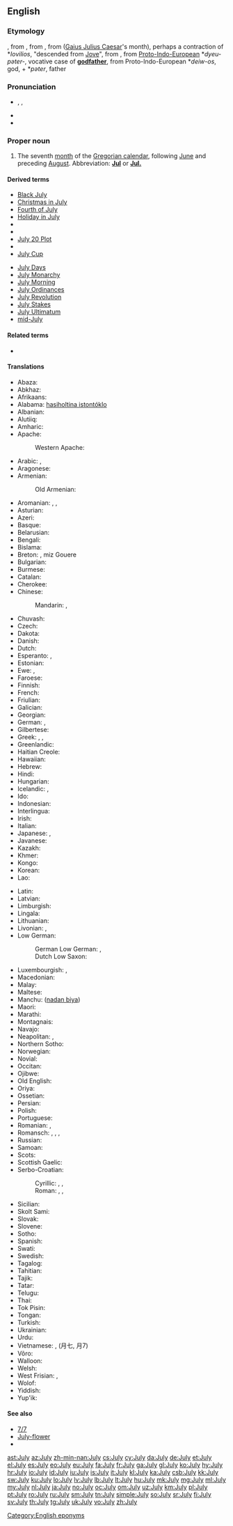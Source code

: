 {{also|july}}
==English==

===Etymology===
{{etyl|enm}} {{term|lang=enm|iulius}}, from {{etyl|xno}} {{term|lang=fro|julie}}, from {{etyl|fro}} {{term|lang=fro|jule}}, from {{etyl|la}} {{term|iulius|iūlius|lang=la}} ([[Gaius Julius Caesar]]'s month), perhaps a contraction of *''Iovilios'', "descended from [[Jove]]", from {{etyl|la}} {{term|lang=la|Iuppiter}}, from [[Proto-Indo-European]] *''dyeu-pəter-'', vocative case of '''[[godfather]]''', from Proto-Indo-European *''deiw-os'', god, + *''pəter'', father

===Pronunciation===
* {{enPR|jo͝o-līʹ}}, {{IPA|/d͡ʒʊˈlaɪ/}}, {{X-SAMPA|/dZU"laI/}}
* {{audio|en-us-July.ogg|Audio (US)}}
* {{rhymes|aɪ}}

===Proper noun===
{{en-proper noun|Julys}}

# The seventh [[month]] of the [[Gregorian calendar]], following [[June]] and preceding [[August]]. Abbreviation: '''[[Jul]]''' or '''[[Jul.]]'''

====Derived terms====
{{der-top}}
* [[Black July]]
* [[Christmas in July]]
* [[Fourth of July]]
* [[Holiday in July]]
* {{w|July 1 marches}}
* {{w|July 7 bombings}}
* [[July 20 Plot]]
* {{w|July Column}}
* [[July Cup]]
{{der-mid}}
* [[July Days]]
* [[July Monarchy]]
* [[July Morning]]
* [[July Ordinances]]
* [[July Revolution]]
* [[July Stakes]]
* [[July Ultimatum]]
* [[mid-July]]
{{der-bottom}}

====Related terms====
* {{l|en|Julius}}

====Translations====
{{trans-top|seventh month of the Gregorian calendar}}
* Abaza: {{tø|abq|пхынчыльа}}
* Abkhaz: {{t-|ab|ҧхынгәы|tr=ṗĥəngwə}}
* Afrikaans: {{t+|af|Julie}}
* Alabama: [[hasiholtina istontóklo]]
* Albanian: {{t-|sq|korrik}}
* Alutiiq: {{tø|ems|Amartut Iraluat}}
* Amharic: {{t-|am|ጁላይ|tr=julay|sc=Ethi}}
* Apache:
*: Western Apache: {{tø|apw|Niiʼ Dichíhé}}
* Arabic: {{t+|ar|يوليو|alt=يُولْيُو|tr=yúlyu|m}}, {{t+|ar|تموز|alt=تَمّوزٌ|tr=tammūz|m}}
* Aragonese: {{t+|an|chulio|m}}
* Armenian: {{t+|hy|հուլիս|tr=hulis}}
*: Old Armenian: {{tø|xcl|յուլիս|tr=yulis|sc=Armn}}
* Aromanian: {{t-|rup|alunar}}, {{t-|rup|iuliu}}, {{t-|rup|curic}}
* Asturian: {{t+|ast|xunetu|m}}
* Azeri: {{t+|az|iyul}}
* Basque: {{t+|eu|uztail}}
* Belarusian: {{t-|be|ліпень|tr=lípen’}}
* Bengali: {{t-|bn|জুলাই|sc=Beng}}
* Bislama: {{t-|bi|julae}}
* Breton: {{t+|br|Gouere}}, miz Gouere
* Bulgarian: {{t+|bg|юли|m|tr=júli}}
* Burmese: {{t+|my|ဇူလိုင်|sc=Mymr|tr=zulaing}}
* Catalan: {{t+|ca|juliol|m}}
* Cherokee: {{t-|chr|ᎫᏰᏉᏂ|tr=Guyequoni|sc=Cher}}
* Chinese:
*: Mandarin: {{t|cmn|七月}}, {{t|cmn|7月|tr=qīyuè}}
* Chuvash: {{tø|cv|утă|sc=Cyrl|tr=uta}}
* Czech: {{t+|cs|červenec|m}}
* Dakota: {{tø|dak|Mdokecokawi}}
* Danish: {{t+|da|juli}}
* Dutch: {{t+|nl|juli}}
* Esperanto: {{t+|eo|julio}}, {{t-|eo|Julio}}
* Estonian: {{t+|et|juuli}}
* Ewe: {{tø|ee|Siamlɔm}}, {{tø|ee|Yuli}}
* Faroese: {{t-|fo|juli}}
* Finnish: {{t+|fi|heinäkuu}}
* French: {{t+|fr|juillet|m}}
* Friulian: {{tø|fur|lui}}
* Galician: {{t+|gl|xullo|m}}
* Georgian: {{t+|ka|ივლისი|tr=ivlisi|sc=Geor}}
* German: {{t+|de|Juli|m}}, {{t+|de|Heuert|m}}
* Gilbertese: {{tø|gil|Turai|sc=Cyrl}}
* Greek: {{t+|el|Ιούλιος|m|tr=Ioúlios}}, {{t+|el|Ιούλης|m|tr=Ioúlis}}, {{t-|el|Αλωνάρης|m|tr=Alonáris}} {{qualifier|month of the threshing}}
* Greenlandic: {{t+|kl|Juuli}}
* Haitian Creole: {{tø|ht|jiyè}}
* Hawaiian: {{tø|haw|Iulai}}
* Hebrew: {{t+|he|יולי|alt=יוּלִי|tr=yúli}}
* Hindi: {{t-|hi|जूलाई|tr=jūlāī}}
* Hungarian: {{t+|hu|július}}
* Icelandic: {{t+|is|júlí|m}}, {{t-|is|júlímánuður|m}}
* Ido: {{t+|io|julio}}
* Indonesian: {{t-|id|juli}}
* Interlingua: {{t-|ia|julio}}
* Irish: {{t+|ga|Iúil|m}}
* Italian: {{t+|it|luglio|m}}
* Japanese: {{t+|ja|七月|tr=shichigatsu}}, {{t+|ja|文月|tr=ふみづき, fumizuki, ふづき, fuzuki}}
* Javanese: {{t-|jv|juli}}
* Kazakh: {{t|kk|шілде|tr=şilde|sc=Cyrl}}
* Khmer: {{t+|km|កក្កដា|tr=gukgădā}}
* Kongo: {{tø|kg|yuli}}
* Korean: {{t+|ko|칠월|tr=chilweol|sc=Kore}}
* Lao: {{t-|lo|ເດືອນກໍລະກົດ|sc=Laoo}}
{{trans-mid}}
* Latin: {{t+|la|iulius|alt=iūlius}}
* Latvian: {{t+|lv|jūlijs|m}}
* Limburgish: {{t-|li|Juli}}
* Lingala: {{t-|ln|yúli}}
* Lithuanian: {{t+|lt|liepa|f}}
* Livonian: {{tø|liv|jūlij}}, {{tø|liv|ainakū}}
* Low German: 
*: German Low German: {{tø|nds-de|Juli|m}}, {{tø|nds-de|Heumaand|m}}
*: Dutch Low Saxon: {{tø|nds-nl|juli}}
* Luxembourgish: {{t+|lb|Juli|m}}, {{t+|lb|Heemount|m}}
* Macedonian: {{t+|mk|јули|m|tr=júli}}
* Malay: {{t-|ms|julai}}
* Maltese: {{t-|mt|Lulju}}
* Manchu: ([[nadan biya]])
* Maori: {{t-|mi|Hūrae}}
* Marathi: {{t-|mr|जुलै}}
* Montagnais: {{tø|moe|shetan-pishimᵘ}}
* Navajo: {{tø|nv|Yaʼiishjáástsoh}}
* Neapolitan: {{tø|nap|iuglio|m}}, {{tø|nap|lùglio}}
* Northern Sotho: {{tø|nso|Mosegamanye}}
* Norwegian: {{t+|no|juli}}
* Novial: {{tø|nov|julie}}
* Occitan: {{t+|oc|julhet|m}}
* Ojibwe: {{tø|oj|aabita-niibino-giizis}}
* Old English: {{t-|ang|se æfterra liþa|m|alt=se æfterra līþa}}
* Oriya: {{t-|or|ଜୁଲାଇ|sc=Orya}}
* Ossetian: {{tø|os|июль|tr=ijul'|sc=Cyrl}}
* Persian: {{t+|fa|ژوئیه|tr=žu’iye}}
* Polish: {{t+|pl|lipiec|m}}
* Portuguese: {{t+|pt|julho|m}}
* Romanian: {{t+|ro|iulie}}, {{qualifier|popular}} {{t+|ro|cuptor}}
* Romansch: {{t-|rm|fanadour|m}}, {{t-|rm|fanadur|m}}, {{t-|rm|fenadur|m}}, {{t-|rm|lügl|m}}
* Russian: {{t+|ru|июль|m|tr=ijúl’}}
* Samoan: {{t-|sm|iulai}}
* Scots: {{tø|sco|Julie}}
* Scottish Gaelic: {{t-|gd|Iuchar|m}}
* Serbo-Croatian:
*: Cyrillic: {{t-|sh|јул|m|sc=Cyrl}}, {{t-|sh|јули|m}}, {{t-|sh|српањ}}
*: Roman: {{t-|sh|jul|m}}, {{t-|sh|juli|m}}, {{t-|sh|srpanj}}
* Sicilian: {{t+|scn|giugnettu|m}}
* Skolt Sami: {{tø|sms|suei´nnmään}}
* Slovak: {{t+|sk|júl}}
* Slovene: {{t+|sl|julij|alt=júlij|m}}
* Sotho: {{t+|st|Phupu}}
* Spanish: {{t+|es|julio|m}}
* Swati: {{t-|ss|Khólwáne}}
* Swedish: {{t+|sv|juli}}
* Tagalog: {{t+|tl|Hulyo}}
* Tahitian: {{tø|ty|tiurai}}
* Tajik: {{t+|tg|июл|tr=ijul|sc=Cyrl}}
* Tatar: {{t-|tt|yül}}
* Telugu: {{t+|te|జూలై|tr=july}}
* Thai: {{t+|th|กรกฎาคม|tr=gà rā gà daa khohm}}
* Tok Pisin: {{t-|tpi|julai}}
* Tongan: {{t-|to|siulai}}
* Turkish: {{t+|tr|temmuz}}
* Ukrainian: {{t+|uk|липень|m|tr=lýpen’}}
* Urdu: {{t-|ur|جولائ}}
* Vietnamese: {{t+|vi|tháng bảy}}, {{t-|vi|tháng 7}} (月七, 月7)
* Võro: {{tø|vro|hainakuu}}
* Walloon: {{t+|wa|djulete}}
* Welsh: {{t+|cy|Gorffennaf|m}}
* West Frisian: {{t+|fy|july}}, {{t-|fy|haaimoanne}}
* Wolof: {{t-|wo|Sulet}}
* Yiddish: {{t+|yi|יולי|m|tr=yuli|sc=Hebr}}
* Yup'ik: {{tø|esu|Ingun}}
{{trans-bottom}}

====See also====
* [[7/7]]
* [[July-flower]]
* {{list:Gregorian calendar months/en}}

[[Category:English eponyms]]

[[ast:July]]
[[az:July]]
[[zh-min-nan:July]]
[[cs:July]]
[[cy:July]]
[[da:July]]
[[de:July]]
[[et:July]]
[[el:July]]
[[es:July]]
[[eo:July]]
[[eu:July]]
[[fa:July]]
[[fr:July]]
[[ga:July]]
[[gl:July]]
[[ko:July]]
[[hy:July]]
[[hr:July]]
[[io:July]]
[[id:July]]
[[iu:July]]
[[is:July]]
[[it:July]]
[[kl:July]]
[[ka:July]]
[[csb:July]]
[[kk:July]]
[[sw:July]]
[[ku:July]]
[[lo:July]]
[[lv:July]]
[[lb:July]]
[[lt:July]]
[[hu:July]]
[[mk:July]]
[[mg:July]]
[[ml:July]]
[[my:July]]
[[nl:July]]
[[ja:July]]
[[no:July]]
[[oc:July]]
[[om:July]]
[[uz:July]]
[[km:July]]
[[pl:July]]
[[pt:July]]
[[ro:July]]
[[ru:July]]
[[sm:July]]
[[tn:July]]
[[simple:July]]
[[so:July]]
[[sr:July]]
[[fi:July]]
[[sv:July]]
[[th:July]]
[[tg:July]]
[[uk:July]]
[[vo:July]]
[[zh:July]]